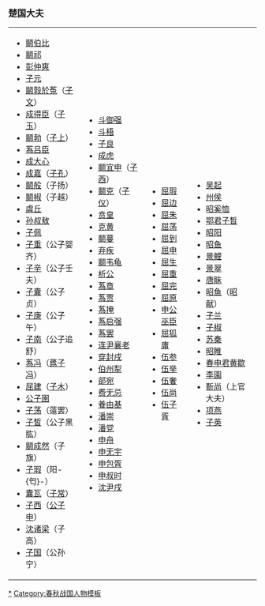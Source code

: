 <p><span style="font-size:large;">'''楚国大夫'''</span>{{ed|春秋战国时期/楚国大夫}}</p>
{|
|- valign=top
|
*[[鬬伯比]]
*[[鬬祁]]
*[[彭仲爽]]
*[[子元]]
*[[鬬㝅於菟]]（[[子文]]）
*[[成得臣]]（[[子玉]]）
*[[鬬勃]]（[[子上]]）
*[[蒍吕臣]]
*[[成大心]]
*[[成嘉]]（[[子孔]]）
*[[鬬般]]（子扬）
*[[斗越椒|鬬椒]]（子越）
*[[虞丘]]
*[[孙叔敖]]
*[[子佩]]
*[[子重]]（公子婴齐）
*[[子辛]]（公子壬夫）
*[[公子贞|子囊]]（公子贞）
*[[子庚]]（公子午）
*[[子南]]（公子追舒）
*[[蒍冯]]（[[蔿子冯]]）
*[[屈建]]（[[子木]]）
*[[楚灵王|公子圉]]
*[[子荡]]（薳罢）
*[[子皙]]（公子黑肱）
*[[鬬成然]]（子旗）
*[[阳匄|子瑕]]（阳-{匄}-）
*[[囊瓦]]（[[子常]]）
*[[子西]]（[[公子申]]）
*[[沈诸梁]]（子高）
*[[子国]]（公孙宁）
|
*[[斗御强]]
*[[斗梧]]
*[[子良]]
*[[成虎]]
*[[鬬宜申]]（[[子西]]）
*[[鬬克]]（[[子仪]]）
*[[贲皇]]
*[[克黄]]
*[[鬬蔓]]
*[[弃疾]]
*[[鬬韦龟]]
*[[析公]]
*[[蒍章]]
*[[蒍贾]]
*[[蒍掩]]
*[[蒍启强]]
*[[蒍罢]]
*[[连尹襄老]]
*[[穿封戌]]
*[[伯州犁]]
*[[郤宛]]
*[[费无忌]]
*[[養由基]]
*[[潘崇]]
*[[潘党]]
*[[申舟]]
*[[申无宇]]
*[[申包胥]]
*[[申叔时]]
*[[沈尹戌]]
|
*[[屈瑕]]
*[[屈边]]
*[[屈朱]]
*[[屈荡]]
*[[屈到]]
*[[屈申]]
*[[屈生]]
*[[屈重]]
*[[屈完]]
*[[屈原]]
*[[申公巫臣]]
*[[屈狐庸]]
*[[伍参]]
*[[伍举]]
*[[伍奢]]
*[[伍尚]]
*[[伍子胥]]
|
*[[吴起]]
*[[州侯]]
*[[昭奚恤]]
*[[鄂君子晳]]
*[[昭阳]]
*[[昭鱼]]
*[[景鲤]]
*[[景翠]]
*[[唐眛]]
*[[昭鱼]]（[[昭献]]）
*[[子兰]]
*[[子椒]]
*[[苏秦]]
*[[昭睢]]
*[[春申君]][[黄歇]]
*[[李園]]
*[[靳尚]]（上官大夫）
*[[项燕]]
*[[子英]]
|}
<noinclude>[[Category:楚国大夫|*]]
[[Category:春秋战国人物模板]]</noinclude>